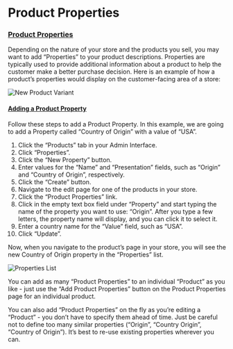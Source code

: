# Product Properties

### [Product Properties](product-properties.md#product-properties) <a id="product-properties"></a>

Depending on the nature of your store and the products you sell, you may want to add “Properties” to your product descriptions. Properties are typically used to provide additional information about a product to help the customer make a better purchase decision. Here is an example of how a product’s properties would display on the customer-facing area of a store:

![New Product Variant](/images//image%20%2888%29.png)

#### [Adding a Product Property](product-properties.md#adding-a-product-property) <a id="adding-a-product-property"></a>

Follow these steps to add a Product Property. In this example, we are going to add a Property called “Country of Origin” with a value of “USA”.

1. Click the “Products” tab in your Admin Interface.
2. Click “Properties”.
3. Click the “New Property” button.
4. Enter values for the “Name” and “Presentation” fields, such as “Origin” and “Country of Origin”, respectively.
5. Click the “Create” button.
6. Navigate to the edit page for one of the products in your store.
7. Click the “Product Properties” link.
8. Click in the empty text box field under “Property” and start typing the name of the property you want to use: “Origin”. After you type a few letters, the property name will display, and you can click it to select it.
9. Enter a country name for the “Value” field, such as “USA”.
10. Click “Update”.

Now, when you navigate to the product’s page in your store, you will see the new Country of Origin property in the “Properties” list.

![Properties List](/images//image%20%2896%29.png)

You can add as many “Product Properties” to an individual “Product” as you like - just use the “Add Product Properties” button on the Product Properties page for an individual product.

You can also add “Product Properties” on the fly as you’re editing a “Product” - you don’t have to specify them ahead of time. Just be careful not to define too many similar properties \(“Origin”, “Country Origin”, “Country of Origin”\). It’s best to re-use existing properties wherever you can.

